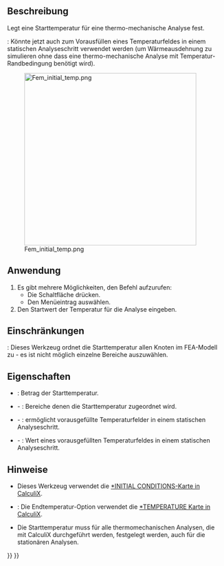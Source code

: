 <languages/>

{{Docnav/de
|[[FEM_ConstraintSelfWeight/de|RandbedingungEigengewicht]]
|[[FEM_ConstraintHeatflux/de|RandbedingungWärmestrom]]
|[[FEM_Workbench/de|FEM]]
|IconL=FEM_ConstraintSelfWeight.svg
|IconR=FEM_ConstraintHeatflux.svg
|IconC=Workbench_FEM.svg
}}

{{GuiCommandContainer|
{{GuiCommand/de
|Name=FEM ConstraintInitialTemperature
|Name/de=FEM StartbedingungTemperatur
|MenuLocation=Modell → Thermische Randbedingungen und Belastungen → Startbedingung Temperatur
|Workbenches=[[FEM_Workbench/de|FEM]]
|SeeAlso=[[FEM_tutorial/de|FEM-Anleitung]]
}}
{{GuiCommandFemInfo/de
|Solvers=CalculiX, Elmer
}}
}}

<span id="Description"></span>
==Beschreibung==

Legt eine Starttemperatur für eine thermo-mechanische Analyse fest.

{{Version/de|1.0}}: Könnte jetzt auch zum Vorausfüllen eines Temperaturfeldes in einem statischen Analyseschritt verwendet werden (um Wärmeausdehnung zu simulieren ohne dass eine thermo-mechanische Analyse mit Temperatur-Randbedingung benötigt wird).

[[Image:Fem_initial_temp.png|400px]]

{{Caption|Zwei Würfel mit unterschiedlichen Anfangstemperaturen tauschen Wärme aus}}

<span id="Usage"></span>
==Anwendung==

# Es gibt mehrere Möglichkeiten, den Befehl aufzurufen:
#* Die Schaltfläche {{Button|[[Image:FEM_ConstraintInitialTemperature.svg|16px]] [[FEM_ConstraintInitialTemperature|Startbedingung Temperatur]]}} drücken.
#* Den Menüeintrag {{MenuCommand|Modell → Thermische Randbedingungen und Belastungen → [[Image:FEM_ConstraintInitialTemperature.svg|16px]] Startbedingung Temperatur}} auswählen.
# Den Startwert der Temperatur für die Analyse eingeben.

<span id="Limitations"></span>
==Einschränkungen==

{{VersionMinus/de|1.0}}: Dieses Werkzeug ordnet die Starttemperatur allen Knoten im FEA-Modell zu - es ist nicht möglich einzelne Bereiche auszuwählen.

<span id="Properties"></span>
==Eigenschaften==

<div class="mw-translate-fuzzy">
* {{PropertyData/de|initial Temperature}}: Betrag der Starttemperatur.
* {{PropertyData/de|References}} - {{Version/de|1.1}}: Bereiche denen die Starttemperatur zugeordnet wird.
* {{PropertyData/de|Enable Final Temperature}} - {{Version/de|1.1}}: ermöglicht vorausgefüllte Temperaturfelder in einem statischen Analyseschritt.
* {{PropertyData/de|Final Temperature}} - {{Version/de|1.1}}: Wert eines vorausgefüllten Temperaturfeldes in einem statischen Analyseschritt.
</div>

: {{Code|lang=text|code=
time_1, amplitude_value_1
...
}}

<span id="Notes"></span>
==Hinweise==

* Dieses Werkzeug verwendet die [https://web.mit.edu/calculix_v2.7/CalculiX/ccx_2.7/doc/ccx/node215.html *INITIAL CONDITIONS-Karte in CalculiX].
* {{Version/de|1.1}}: Die Endtemperatur-Option verwendet die [https://web.mit.edu/calculix_v2.7/CalculiX/ccx_2.7/doc/ccx/node250.html *TEMPERATURE Karte in CalculiX].
* Die Starttemperatur muss für alle thermomechanischen Analysen, die mit CalculiX durchgeführt werden, festgelegt werden, auch für die stationären Analysen.


{{Docnav/de
|[[FEM_ConstraintSelfWeight/de|RandbedingungEigengewicht]]
|[[FEM_ConstraintHeatflux/de| RandbedingungWärmestrom]]
|[[FEM_Workbench/de|FEM]]
|IconL=FEM_ConstraintSelfWeight.svg
|IconR=FEM_ConstraintHeatflux.svg
|IconC=Workbench_FEM.svg
}}

{{FEM Tools navi{{#translation:}}}}
{{Userdocnavi{{#translation:}}}}